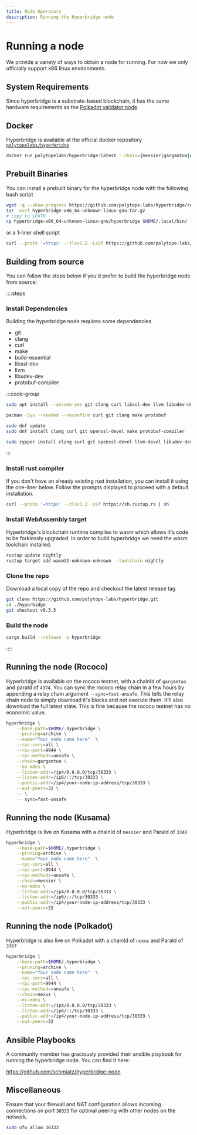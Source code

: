```yaml
---
title: Node Operators
description: Running the Hyperbridge node
---
```


# Running a node

We provide a variety of ways to obtain a node for running. For now we only officially support x86 linux environments.

## System Requirements

Since hyperbridge is a substrate-based blockchain, it has the same hardware requirements as the [Polkadot validator node](https://wiki.polkadot.network/docs/maintain-guides-how-to-validate-polkadot#requirements).

## Docker

Hyperbridge is available at the official docker repository [`polytopelabs/hyperbridge`](https://hub.docker.com/r/polytopelabs/hyperbridge)

```bash
docker run polytopelabs/hyperbridge:latest --chain={messier|gargantua|nexus}
```

## Prebuilt Binaries

You can install a prebuilt binary for the hyperbridge node with the following bash script

```bash
wget -q --show-progress https://github.com/polytope-labs/hyperbridge/releases/download/v0.3.5/hyperbridge-x86_64-unknown-linux-gnu.tar.gz
tar -xvzf hyperbridge-x86_64-unknown-linux-gnu.tar.gz
# copy to $PATH
cp hyperbridge-x86_64-unknown-linux-gnu/hyperbridge $HOME/.local/bin/
```

or a 1-liner shell script

```bash
curl --proto '=https' --tlsv1.2 -LsSf https://github.com/polytope-labs/hyperbridge/releases/download/v0.3.5/hyperbridge-installer.sh | sh
```

## Building from source

You can follow the steps below if you'd prefer to build the hyperbridge node from source:

::::steps

### Install Dependencies

Building the hyperbridge node requires some dependencies

- git
- clang
- curl
- make
- build-essential
- libssl-dev
- llvm
- libudev-dev
- protobuf-compiler

:::code-group

```bash [Debian]
sudo apt install --assume-yes git clang curl libssl-dev llvm libudev-dev make protobuf-compiler
```

```bash [Arch]
pacman -Syu --needed --noconfirm curl git clang make protobuf
```

```bash [Fedora]
sudo dnf update
sudo dnf install clang curl git openssl-devel make protobuf-compiler
```

```bash [Opensuse]
sudo zypper install clang curl git openssl-devel llvm-devel libudev-devel make protobuf
```

:::

### Install rust compiler

If you don't have an already existing rust installation, you can install it using the one-liner below. Follow the prompts displayed to proceed with a default installation.

```bash
curl --proto '=https' --tlsv1.2 -sSf https://sh.rustup.rs | sh
```

### Install WebAssembly target

Hyperbridge's blockchain runtime compiles to wasm which allows it's code to be forklessly upgraded. In order to build hyperbridge we need the wasm toolchain installed.

```bash
rustup update nightly
rustup target add wasm32-unknown-unknown --toolchain nightly
```

### Clone the repo

Download a local copy of the repo and checkout the latest release tag

```bash
git clone https://github.com/polytope-labs/hyperbridge.git
cd ./hyperbidge
git checkout v0.3.5
```

### Build the node

```bash
cargo build --release -p hyperbridge
```

::::

## Running the node (Rococo)

Hyperbridge is available on the rococo testnet, with a chainId of `gargantua` and paraId of `4374`. You can sync the rococo relay chain in a few hours by appending a relay chain argument `--sync=fast-unsafe`. This tells the relay chain node to simply download it's blocks and not execute them. It'll also download the full latest state.
This is fine because the rococo testnet has no economic value.

```bash
hyperbridge \
    --base-path=$HOME/.hyperbridge \
    --pruning=archive \
    --name="Your node name here"  \
    --rpc-cors=all \
    --rpc-port=9944 \
    --rpc-methods=unsafe \
    --chain=gargantua \
    --no-mdns \
    --listen-addr=/ip4/0.0.0.0/tcp/30333 \
    --listen-addr=/ip6/::/tcp/30333 \
    --public-addr=/ip4/your-node-ip-address/tcp/30333 \
    --out-peers=32 \
    -- \
    -- sync=fast-unsafe
```

## Running the node (Kusama)

Hyperbridge is live on Kusama with a chainId of `messier` and ParaId of `3340`

```bash
hyperbridge \
    --base-path=$HOME/.hyperbridge \
    --pruning=archive \
    --name="Your node name here"  \
    --rpc-cors=all \
    --rpc-port=9944 \
    --rpc-methods=unsafe \
    --chain=messier \
    --no-mdns \
    --listen-addr=/ip4/0.0.0.0/tcp/30333 \
    --listen-addr=/ip6/::/tcp/30333 \
    --public-addr=/ip4/your-node-ip-address/tcp/30333 \
    --out-peers=32
```

## Running the node (Polkadot)

Hyperbridge is also live on Polkadot with a chainId of `nexus` and ParaId of `3367`

```bash
hyperbridge \
    --base-path=$HOME/.hyperbridge \
    --pruning=archive \
    --name="Your node name here"  \
    --rpc-cors=all \
    --rpc-port=9944 \
    --rpc-methods=unsafe \
    --chain=nexus \
    --no-mdns \
    --listen-addr=/ip4/0.0.0.0/tcp/30333 \
    --listen-addr=/ip6/::/tcp/30333 \
    --public-addr=/ip4/your-node-ip-address/tcp/30333 \
    --out-peers=32
```

## Ansible Playbooks

A community member has graciously provided their ansible playbook for running the hyperbridge node. You can find it here:

https://github.com/schmiatz/hyperbridge-node

## Miscellaneous

Ensure that your firewall and NAT configuration allows incoming connections on port `30333` for optimal peering with other nodes on the network.

```bash
sudo ufw allow 30333
```
